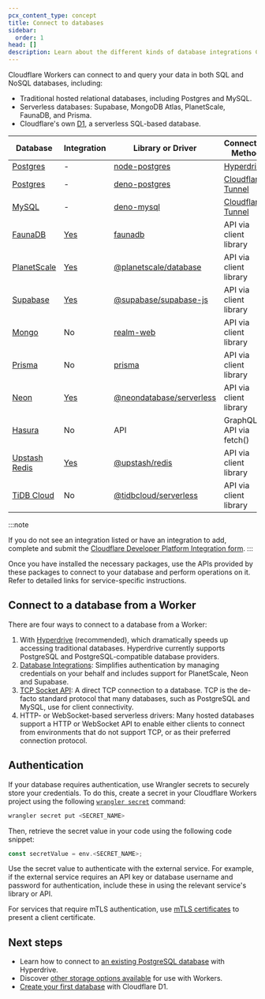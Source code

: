```yaml
---
pcx_content_type: concept
title: Connect to databases
sidebar:
  order: 1
head: []
description: Learn about the different kinds of database integrations Cloudflare supports.
---
```


Cloudflare Workers can connect to and query your data in both SQL and NoSQL databases, including:

- Traditional hosted relational databases, including Postgres and MySQL.
- Serverless databases: Supabase, MongoDB Atlas, PlanetScale, FaunaDB, and Prisma.
- Cloudflare's own [D1](/d1/), a serverless SQL-based database.

| Database                                                                                                  | Integration                                                | Library or Driver                                                                  | Connection Method                                                  |
| --------------------------------------------------------------------------------------------------------- | ---------------------------------------------------------- | ---------------------------------------------------------------------------------- | ------------------------------------------------------------------ |
| [Postgres](/workers/tutorials/postgres/)                                                                  | -                                                          | [node-postgres](https://node-postgres.com/)                                        | [Hyperdrive](/hyperdrive/)                                         |
| [Postgres](/workers/tutorials/postgres/)                                                                  | -                                                          | [deno-postgres](https://github.com/cloudflare/worker-template-postgres)            | [Cloudflare Tunnel](/cloudflare-one/connections/connect-networks/) |
| [MySQL](/workers/tutorials/postgres/)                                                                     | -                                                          | [deno-mysql](https://github.com/cloudflare/worker-template-mysql)                  | [Cloudflare Tunnel](/cloudflare-one/connections/connect-networks/) |
| [FaunaDB](https://docs.fauna.com/fauna/current/)                                                          | [Yes](/workers/databases/native-integrations/fauna/)       | [faunadb](https://github.com/fauna/fauna-js)                                       | API via client library                                             |
| [PlanetScale](https://planetscale.com/blog/introducing-the-planetscale-serverless-driver-for-javascript)  | [Yes](/workers/databases/native-integrations/planetscale/) | [@planetscale/database](https://github.com/planetscale/database-js)                | API via client library                                             |
| [Supabase](https://github.com/supabase/supabase/tree/master/examples/with-cloudflare-workers)             | [Yes](/workers/databases/native-integrations/supabase/)    | [@supabase/supabase-js](https://github.com/supabase/supabase-js)                   | API via client library                                             |
| [Mongo](https://www.mongodb.com/developer/products/atlas/cloudflare-worker-rest-api/)                     | No                                                         | [realm-web](https://www.mongodb.com/docs/realm/web/)                               | API via client library                                             |
| [Prisma](https://www.prisma.io/docs/guides/deployment/deployment-guides/deploying-to-cloudflare-workers)  | No                                                         | [prisma](https://github.com/prisma/prisma)                                         | API via client library                                             |
| [Neon](https://blog.cloudflare.com/neon-postgres-database-from-workers/)                                  | [Yes](/workers/databases/native-integrations/neon/)        | [@neondatabase/serverless](https://neon.tech/blog/serverless-driver-for-postgres/) | API via client library                                             |
| [Hasura](https://hasura.io/blog/building-applications-with-cloudflare-workers-and-hasura-graphql-engine/) | No                                                         | API                                                                                | GraphQL API via fetch()                                            |
| [Upstash Redis](https://blog.cloudflare.com/cloudflare-workers-database-integration-with-upstash/)        | [Yes](/workers/databases/native-integrations/upstash/)     | [@upstash/redis](https://github.com/upstash/upstash-redis)                         | API via client library                                             |
| [TiDB Cloud](https://docs.pingcap.com/tidbcloud/integrate-tidbcloud-with-cloudflare)                      | No                                                         | [@tidbcloud/serverless](https://github.com/tidbcloud/serverless-js)                | API via client library                                             |

:::note

If you do not see an integration listed or have an integration to add, complete and submit the [Cloudflare Developer Platform Integration form](https://forms.gle/iaUqLWE8aezSEhgd6).
:::

Once you have installed the necessary packages, use the APIs provided by these packages to connect to your database and perform operations on it. Refer to detailed links for service-specific instructions.

## Connect to a database from a Worker

There are four ways to connect to a database from a Worker:

1. With [Hyperdrive](/hyperdrive/) (recommended), which dramatically speeds up accessing traditional databases. Hyperdrive currently supports PostgreSQL and PostgreSQL-compatible database providers.
2. [Database Integrations](/workers/databases/native-integrations/): Simplifies authentication by managing credentials on your behalf and includes support for PlanetScale, Neon and Supabase.
3. [TCP Socket API](/workers/runtime-apis/tcp-sockets): A direct TCP connection to a database. TCP is the de-facto standard protocol that many databases, such as PostgreSQL and MySQL, use for client connectivity.
4. HTTP- or WebSocket-based serverless drivers: Many hosted databases support a HTTP or WebSocket API to enable either clients to connect from environments that do not support TCP, or as their preferred connection protocol.

## Authentication

If your database requires authentication, use Wrangler secrets to securely store your credentials. To do this, create a secret in your Cloudflare Workers project using the following [`wrangler secret`](/workers/wrangler/commands/#secret) command:

```sh
wrangler secret put <SECRET_NAME>
```

Then, retrieve the secret value in your code using the following code snippet:

```js
const secretValue = env.<SECRET_NAME>;
```

Use the secret value to authenticate with the external service. For example, if the external service requires an API key or database username and password for authentication, include these in using the relevant service's library or API.

For services that require mTLS authentication, use [mTLS certificates](/workers/runtime-apis/bindings/mtls) to present a client certificate.

## Next steps

- Learn how to connect to [an existing PostgreSQL database](/hyperdrive/) with Hyperdrive.
- Discover [other storage options available](/workers/platform/storage-options/) for use with Workers.
- [Create your first database](/d1/get-started/) with Cloudflare D1.
